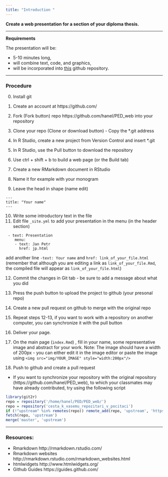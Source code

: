```yaml
---
title: "Introduction "
---
```



**Create a web presentation for a section of your diploma thesis.**

---

**Requirements**

The presentation will be:

- 5-10 minutes long,
- will combine text, code, and graphics,
- will be incorporated into [this](https://github.com/hanel/PED_web) github repository.   

---

### Procedure

0. Install git
1. Create an account at https://github.com/
2. Fork (Fork button) repo https://github.com/hanel/PED_web into your repository
3. Clone your repo (Clone or download button) - Copy the *.git address
4. In R Studio, create a new project from Version Control and insert *.git
5. In R Studio, use the Pull button to download the repository
6. Use ctrl + shift + b to build a web page (or the Build tab)

7. Create a new RMarkdown document in RStudio
8. Name it for example with your monogram
9. Leave the head in shape (name edit)


```{}
---
title: "Your name"
---

```

10. Write some introductory text in the file
11. Edit file `_site.yml` to add your presentation in the menu (in the header section)

```{}
 - text: Presentation
    menu:
    - text: Jan Petr
      href: jp.html
```

add another line `-text: Your name` and `href: link_of_your_file.html` (remember that although you are editing a link as `link_of_your_file.Rmd`, the compiled file will appear as `link_of_your_file.html`)

12. Commit the changes in Git tab - be sure to add a message about what you did
13. Press the push button to upload the project to github (your presonal repo)
14. Create a new pull request on github to merge with the original repo

15. Repeat steps 12-13, if you want to work with a repository on another computer, you can synchronize it with the pull button

16. Deliver your page.

17. On the main page  (`index.Rmd`) , fill in your name, some representative image and abstract for your work. Note: The image should have a width of 200px - you can either edit it in the image editor or paste the image using `<img src="img/YOUR_IMAGE" style="width:200px"/>`

18. Push to github and create a pull request

* If you want to synchronize your repository with the original repository (https://github.com/hanel/PED_web), to which your classmates may have already contributed, try using the following script

```r
library(git2r)
repo = repository('/home/hanel/PED/PED_web/')
repo = repository('cesta_k_vasemu_repozitari_v_pocitaci')
if (!"upstream" %in% remotes(repo)) remote_add(repo, 'upstream', 'https://github.com/hanel/PED_web.git')
fetch(repo, 'upstream')
merge('master', 'upstream')
```

---

### Resources:

- Rmarkdown http://rmarkdown.rstudio.com/
- Rmarkdown websites http://rmarkdown.rstudio.com/rmarkdown_websites.html
- htmlwidgets http://www.htmlwidgets.org/
- Github Guides https://guides.github.com/
